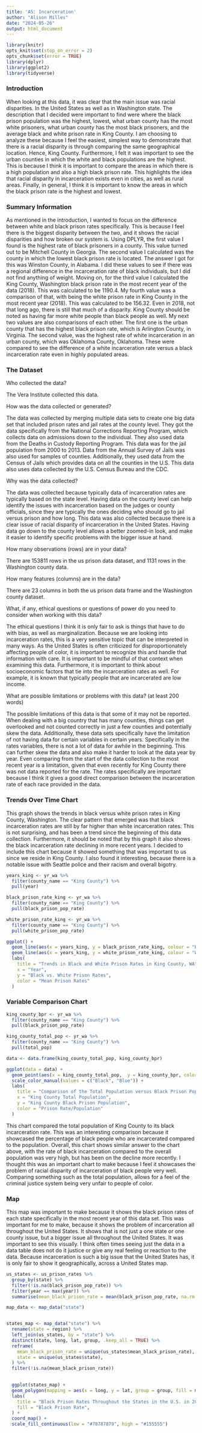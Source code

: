 ```yaml
---
title: 'A5: Incarceration'
author: "Alison Milles"
date: "2024-05-26"
output: html_document
---
```


```r
library(knitr)
opts_knit$set(stop_on_error = 2)
opts_chunk$set(error = TRUE)
library(dplyr)
library(ggplot2)
library(tidyverse)
```

### Introduction

When looking at this data, it was clear that the main issue was racial disparities. In the United States as well as in Washington state. The description that I decided were important to find were where the black prison population was the highest, lowest, what urban county has the most white prisoners, what urban county has the most black prisoners, and the average black and white prison rate in King County. I am choosing to analyze these because I feel the easiest, simplest way to demonstrate that there is a racial disparity is through comparing the same geographical location. Hence, King County. Furthermore, I felt it was important to see the urban counties in which the white and black populations are the highest. This is because I think it is important to compare the areas in which there is a high population and also a high black prison rate. This highlights the idea that racial disparity in incarceration exists even in cities, as well as rural areas. Finally, in general, I think it is important to know the areas in which the black prison rate is the highest and lowest.

### Summary Information

As mentioned in the introduction, I wanted to focus on the difference between white and black prison rates specifically. This is because I feel there is the biggest disparity between the two, and it shows the racial disparities and how broken our system is. Using DPLYR, the first value I found is the highest rate of black prisoners in a county. This value turned out to be Mitchell County in Georgia. The second value I calculated was the county in which the lowest black prison rate is located. The answer I got for this was Winston County, in Alabama. I did these values to see if there was a regional difference in the incarceration rate of black individuals, but I did not find anything of weight. Moving on, for the third value I calculated the King County, Washington black prison rate in the most recent year of the data (2018). This was calculated to be 1190.4. My fourth value was a comparison of that, with being the white prison rate in King County in the most recent year (2018). This was calculated to be 156.32. Even in 2018, not that long ago, there is still that much of a disparity. King County should be noted as having far more white people than black people as well. My next two values are also comparisons of each other. The first one is the urban county that has the highest black prison rate, which is Arlington County, in Virginia. The second value, was the highest rate of white incarceration in an urban county, which was Oklahoma County, Oklahoma. These were compared to see the difference of a white incarceration rate versus a black incarceration rate even in highly populated areas.

### The Dataset

Who collected the data?

The Vera Institute collected this data.

How was the data collected or generated?

The data was collected by merging multiple data sets to create one big data set that included prison rates and jail rates at the county level. They got the data specifically from the National Corrections Reporting Program, which collects data on admissions down to the individual. They also used data from the Deaths in Custody Reporting Program. This data was for the jail population from 2000 to 2013. Data from the Annual Survey of Jails was also used for samples of counties. Additionally, they used data from the Census of Jails which provides data on all the counties in the U.S. This data also uses data collected by the U.S. Census Bureau and the CDC.

Why was the data collected?

The data was collected because typically data of incarceration rates are typically based on the state level. Having data on the county level can help identify the issues with incarceration based on the judges or county officials, since they are typically the ones deciding who should go to jail versus prison and how long. This data was also collected because there is a clear issue of racial disparity of incarceration in the United States. Having data go down to the county level allows a better zoomed-in look, and make it easier to identify specific problems with the bigger issue at hand.

How many observations (rows) are in your data?

There are 153811 rows in the us prison data dataset, and 1131 rows in the Washington county data.

How many features (columns) are in the data?

There are 23 columns in both the us prison data frame and the Washington county dataset.

What, if any, ethical questions or questions of power do you need to consider when working with this data?

The ethical questions I think it is only fair to ask is things that have to do with bias, as well as marginalization. Because we are looking into incarceration rates, this is a very sensitive topic that can be interpreted in many ways. As the United States is often criticized for disproportionately affecting people of color, it is important to recognize this and handle that information with care. It is important to be mindful of that context when examining this data. Furthermore, it is important to think about socioeconomic factors that tie into the incarceration rates as well. For example, it is known that typically people that are incarcerated are low income.

What are possible limitations or problems with this data? (at least 200 words)

The possible limitations of this data is that some of it may not be reported. When dealing with a big country that has many counties, things can get overlooked and not counted correctly in just a few counties and potentially skew the data. Additionally, these data sets specifically have the limitation of not having data for certain variables in certain years. Specifically in the rates variables, there is not a lot of data for awhile in the beginning. This can further skew the data and also make it harder to look at the data year by year. Even comparing from the start of the data collection to the most recent year is a limitation, given that even recently for King County there was not data reported for the rate. The rates specifically are important because I think it gives a good direct comparison between the incarceration rate of each race provided in the data.

### Trends Over Time Chart

This graph shows the trends in black versus white prison rates in King County, Washington. The clear pattern that emerged was that black incarceration rates are still by far higher than white incarceration rates. This is not surprising, and has been a trend since the beginning of this data collection. Furthermore, it should be noted that by this graph it also shows the black incarceration rate declining in more recent years. I decided to include this chart because it showed something that was important to us since we reside in King County. I also found it interesting, because there is a notable issue with Seattle police and their racism and overall bigotry.

```r
years_king <- yr_wa %>%
  filter(county_name == "King County") %>%
  pull(year)

black_prison_rate_king <- yr_wa %>%
  filter(county_name == "King County") %>%
  pull(black_prison_pop_rate)

white_prison_rate_king <- yr_wa %>%
  filter(county_name == "King County") %>%
  pull(white_prison_pop_rate)

ggplot() +
  geom_line(aes(x = years_king, y = black_prison_rate_king, colour = "Black Prison Rate")) +
  geom_line(aes(x = years_king, y = white_prison_rate_king, colour = "White Prison Rate")) +
  labs(
    title = "Trends in Black and White Prison Rates in King County, WA",
    x = "Year",
    y = "Black vs. White Prison Rates",
    color = "Mean Prison Rates"
  )
```

### Variable Comparison Chart

```r
king_county_bpr <- yr_wa %>%
  filter(county_name == "King County") %>%
  pull(black_prison_pop_rate)

king_county_total_pop <- yr_wa %>%
  filter(county_name == "King County") %>%
  pull(total_pop)

data <- data.frame(king_county_total_pop, king_county_bpr)

ggplot(data = data) +
  geom_point(aes(x = king_county_total_pop,  y = king_county_bpr, color = "Percent of Black Prisoners according to the total population")) +
  scale_color_manual(values = c("Black", "Blue")) +
  labs(
    title = "Comparison of the Total Population versus Black Prison Populations in King County",
    x = "King County Total Population",
    y = "King County Black Prison Population",
    color = "Prison Rate/Population"
  )
```

This chart compared the total population of King County to its black incarceration rate. This was an interesting comparison because it showcased the percentage of black people who are incarcerated compared to the population. Overall, this chart shows similar answer to the chart above, with the rate of black incarceration compared to the overall population was very high, but has been on the decline more recently. I thought this was an important chart to make because I feel it showcases the problem of racial disparity of incarceration of black people very well. Comparing something such as the total population, allows for a feel of the criminal justice system being very unfair to people of color.

### Map

This map was important to make because it shows the black prison rates of each state specifically in the most recent year of this data set. This was important for me to make, because it shows the problem of incarceration all throughout the United States. It shows that is not just a one state or one county issue, but a bigger issue all throughout the United States. It was important to see this visually. I think often times seeing just the data in a data table does not do it justice or give any real feeling or reaction to the data. Because incarceration is such a big issue that the United States has, it is only fair to show it geographically, across a United States map.

```r
us_states <- us_prison_rates %>%
  group_by(state) %>%
  filter(!is.na(black_prison_pop_rate)) %>%
  filter(year == max(year)) %>%
  summarise(mean_black_prison_rate = mean(black_prison_pop_rate, na.rm = TRUE))

map_data <- map_data("state")


states_map <- map_data("state") %>%
  rename(state = region) %>%
  left_join(us_states, by = "state") %>%
  distinct(state, long, lat, group, .keep_all = TRUE) %>%
  reframe(
    mean_black_prison_rate = unique(us_states$mean_black_prison_rate),
    state = unique(us_states$state),
  ) %>%
  filter(!is.na(mean_black_prison_rate))
  

  ggplot(states_map) +
  geom_polygon(mapping = aes(x = long, y = lat, group = group, fill = mean_black_prison_rate), color = "white", linewidth = .1) +
  labs(
    title = "Black Prison Rates Throughout the States in the U.S. in 2018",
    fill = "Black Prison Rate",
  ) +
  coord_map() +
  scale_fill_continuous(low = "#78787879", high = "#155555")
```
